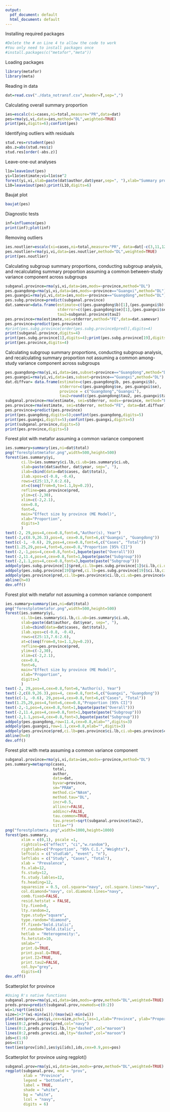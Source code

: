 ---
output:
  pdf_document: default
  html_document: default
---
Installing required packages
```{r}
#Delete the # on Line 4 to allow the code to work
#You only need to install packages once
#install.packages(c("metafor","meta"))
```
Loading packages
```{r}
library(metafor)
library(meta)
```
Reading in data
```{r}
dat=read.csv("./data_notransf.csv",header=T,sep=",")
```
Calculating overall summary proportion
```{r}
ies=escalc(xi=cases,ni=total,measure="PR",data=dat) 
pes=rma(yi,vi,data=ies,method="DL",weighted=TRUE)
print(pes,digits=6);confint(pes)
```
Identifying outliers with residuals
```{r}
stud.res=rstudent(pes)
abs.z=abs(stud.res$z)
stud.res[order(-abs.z)]
```
Leave-one-out analyses
```{r}
l1o=leave1out(pes)
yi=l1o$estimate;vi=l1o$se^2
forest(yi,vi,slab=paste(dat$author,dat$year,sep=", "),xlab="Summary proportions leaving out each study",refline=pes$b,digits=6)
L1O=leave1out(pes);print(L1O,digits=6)
```
Baujat plot
```{r}
baujat(pes)
```
Diagnostic tests
```{r}
inf=influence(pes)
print(inf);plot(inf)
```
Removing outliers
```{r}
ies.noutlier=escalc(xi=cases,ni=total,measure="PR", data=dat[-c(3,11,12),])
pes.noutlier=rma(yi,vi,data=ies.noutlier,method="DL",weighted=TRUE)
print(pes.noutlier)
```
Calculating subgroup summary proportions, conducting subgroup analysis, and recalculating summary proportion assuming a common between-study variance component across subgroups
```{r}
subganal.province=rma(yi,vi,data=ies,mods=~province,method="DL")
pes.guangdong=rma(yi,vi,data=ies,mods=~province=="Guangxi",method="DL")
pes.guangxi=rma(yi,vi,data=ies,mods=~province=="Guangdong",method="DL")
pes.subg.province=predict(subganal.province)
dat.samevar=data.frame(estimate=c((pes.guangdong$b)[1],(pes.guangxi$b)[1]),
                       stderror=c((pes.guangdong$se)[1],(pes.guangxi$se)[1]),
                       tau2=subganal.province$tau2)
pes.province=rma(estimate,sei=stderror,method="FE",data=dat.samevar)
pes.province=predict(pes.province)
#print(pes.subg.province[order(pes.subg.province$pred)],digits=4)
print(subganal.province,digits=4)
print(pes.subg.province[1],digits=4);print(pes.subg.province[19],digits=4)
print(pes.province,digits=4) 
```
Calculating subgroup summary proportions, conducting subgroup analysis, and recalculating summary proportion not assuming a common among-study variance component across subgroups
```{r}
pes.guangdong=rma(yi,vi,data=ies,subset=province=="Guangdong",method="DL")
pes.guangxi=rma(yi,vi,data=ies,subset=province=="Guangxi",method="DL")
dat.diffvar= data.frame(estimate=c(pes.guangdong$b, pes.guangxi$b),
                        stderror=c(pes.guangdong$se, pes.guangxi$se),
                        province = c("Guangdong","Guangxi"), 
                        tau2=round(c(pes.guangdong$tau2, pes.guangxi$tau2),3))
subganal.province=rma(estimate, sei=stderror, mods=~province, method="FE", data=dat.diffvar)
pes.province=rma(estimate, sei=stderror, method="FE", data=dat.diffvar)
pes.province=predict(pes.province)
print(pes.guangdong,digits=5);confint(pes.guangdong,digits=5)
print(pes.guangxi,digits=5);confint(pes.guangxi,digits=5)
print(subganal.province,digits=5)
print(pes.province,digits=5)
```
Forest plot with metafor assuming a common variance component
```{r}
ies.summary=summary(ies,ni=dat$total)
png("forestplotmetafor.png",width=500,height=500)
forest(ies.summary$yi,
       ci.lb=ies.summary$ci.lb,ci.ub=ies.summary$ci.ub,
       slab=paste(dat$author, dat$year, sep=", "),
       ilab=cbind(data=dat$cases, dat$total),
       ilab.xpos=c(-0.8, -0.4),
       rows=c(25:13,7.6:2.6),
       at=c(seq(from=0,to=1.1,by=0.2)), 
       refline=pes.province$pred,
       ylim=c(-2,30),
       xlim=c(-2,2.1),
       cex=0.8,
       font=6,
       main="Effect size by province (ME Model)",
       xlab="Proportion",
       digits=3
       )
text(-2, 29,pos=4,cex=0.8,font=6,"Author(s), Year")
text(-2,c(8.9,26.3),pos=4, cex=0.8,font=6,c("Guangxi", "Guangdong"))
text(c(-1, -0.6), 29,pos=4,cex=0.8,font=6,c("Cases", "Total"))
text(1.25,29,pos=4,font=6,cex=0.8,"Proportion [95% CI]")
text(-2,-1,pos=4,cex=0.8,font=1,bquote(paste("Overall")))
text(-2,11.4,pos=4,cex=0.8,font=1,bquote(paste("Subgroup")))
text(-2,1.1,pos=4,cex=0.8,font=3,bquote(paste("Subgroup")))
addpoly(pes.subg.province[1]$pred,ci.lb=pes.subg.province[1]$ci.lb,ci.ub=pes.subg.province[1]$ci.ub,row=11.4,cex=0.8,mlab="",digits=3)
addpoly(pes.subg.province[19]$pred,ci.lb=pes.subg.province[19]$ci.lb,ci.ub=pes.subg.province[19]$ci.ub,row=1.1,cex=0.8,mlab="",digits=3)
addpoly(pes.province$pred,ci.lb=pes.province$ci.lb,ci.ub=pes.province$ci.ub,row=-1,cex=0.8,mlab="",digits=3)
abline(h=0)
dev.off()
```
Forest plot with metafor not assuming a common variance component
```{r}
ies.summary=summary(ies,ni=dat$total)
png("forestplotmetafor.png",width=500,height=500)
forest(ies.summary$yi,
       ci.lb=ies.summary$ci.lb,ci.ub=ies.summary$ci.ub,
       slab=paste(dat$author, dat$year, sep=", "),
       ilab=cbind(data=dat$cases, dat$total),
       ilab.xpos=c(-0.8, -0.4),
       rows=c(25:13,7.6:2.6),
       at=c(seq(from=0,to=1.1,by=0.2)), 
       refline=pes.province$pred,
       ylim=c(-2,30),
       xlim=c(-2,2.1),
       cex=0.8,
       font=6,
       main="Effect size by province (ME Model)",
       xlab="Proportion",
       digits=3
       )
text(-2, 29,pos=4,cex=0.8,font=6,"Author(s), Year")
text(-2,c(8.9,26.3),pos=4, cex=0.8,font=6,c("Guangxi", "Guangdong"))
text(c(-1, -0.6), 29,pos=4,cex=0.8,font=6,c("Cases", "Total"))
text(1.25,29,pos=4,font=6,cex=0.8,"Proportion [95% CI]")
text(-2,-1,pos=4,cex=0.8,font=1,bquote(paste("Overall")))
text(-2,11.4,pos=4,cex=0.8,font=1,bquote(paste("Subgroup")))
text(-2,1.1,pos=4,cex=0.8,font=3,bquote(paste("Subgroup")))
addpoly(pes.guangdong,row=11.4,cex=0.8,mlab="",digits=3)
addpoly(pes.guangxi,row=1.1,cex=0.8,mlab="",digits=3)
addpoly(pes.province$pred,ci.lb=pes.province$ci.lb,ci.ub=pes.province$ci.ub,row=-1,cex=0.8,mlab="",digits=3)
abline(h=0)
dev.off()
```
Forest plot with meta assuming a common variance component
```{r}
subganal.province=rma(yi,vi,data=ies,mods=~province,method="DL")
pes.summary=metaprop(cases,
                     total,
                     author,
                     data=dat,
                     byvar=province,
                     sm="PRAW",
                     method.ci="NAsm",
                     method.tau="DL",
                     incr=0.5,
                     allincr=FALSE,
                     addincr=FALSE,
                     tau.common=TRUE,
                     tau.preset=sqrt(subganal.province$tau2),
                     title="")
png("forestplotmeta.png",width=1000,height=1000)
forest(pes.summary,
       xlim = c(0,1), pscale =1, 
       rightcols=c("effect", "ci","w.random"),
       rightlabs=c("Proportion", "95% C.I.","Weights"),
       leftcols = c("studlab", "event", "n"), 
       leftlabs = c("Study", "Cases", "Total"),
       xlab = "Prevalence", 
       fs.xlab=12,
       fs.study=12,
       fs.study.lables=12,
       fs.heading=12,
       squaresize = 0.5, col.square="navy", col.square.lines="navy",
       col.diamond="navy", col.diamond.lines="navy",
       comb.fixed=FALSE,
       resid.hetstat = FALSE,
       lty.fixed=0,
       lty.random=2, 
       type.study="square",
       type.random="diamond",
       ff.fixed="bold.italic",
       ff.random="bold.italic",
       hetlab = "Heterogeneity:",
       fs.hetstat=10,
       smlab="",
       print.Q=TRUE,
       print.pval.Q=TRUE,
       print.I2=TRUE,
       print.tau2=FALSE,
       col.by="grey",
       digits=4)
dev.off()
```
Scatterplot for province
```{r}
#Using R's native functions
subganal.prov=rma(yi,vi,data=ies,mods=~prov,method="DL",weighted=TRUE)
preds.prov=predict(subganal.prov,newmods=c(0:2))
wi=1/sqrt(ies$vi)
size=1+3*(wi-min(wi))/(max(wi)-min(wi))
plot(ies$prov,ies$yi,cex=size,pch=1,las=1,xlab="Province", ylab="Proportion")
lines(0:2,preds.prov$pred,col="navy")
lines(0:2,preds.prov$ci.lb,lty="dashed",col="maroon")
lines(0:2,preds.prov$ci.ub,lty="dashed",col="maroon")
ids=c(1:6)
pos=c(1)
text(ies$prov[ids],ies$yi[ids],ids,cex=0.9,pos=pos)
```
Scatterplot for province using regplot()
```{r}
subganal.prov=rma(yi,vi,data=ies,mods=~prov,method="DL",weighted=TRUE)
regplot(subganal.prov, mod = "prov", 
        xlab = "Province", 
        legend = "bottomleft",
        label = TRUE,
        shade = "white",
        bg = "white",
        lcol = "navy",
        digits = 6)
```